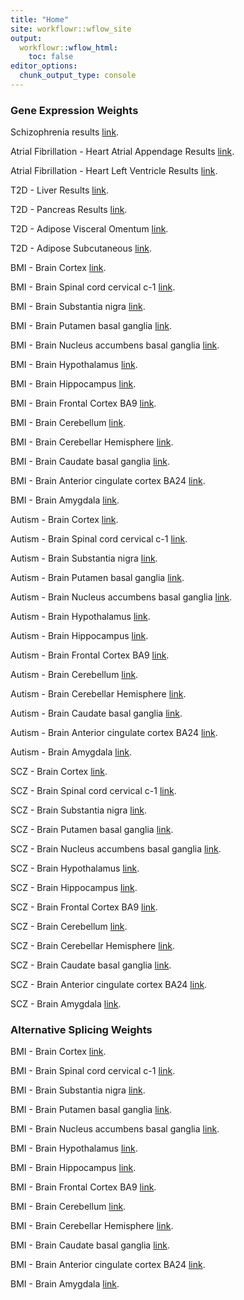 ```yaml
---
title: "Home"
site: workflowr::wflow_site
output:
  workflowr::wflow_html:
    toc: false
editor_options:
  chunk_output_type: console
---
```


### Gene Expression Weights

Schizophrenia results [link](SCZ_results.html).

Atrial Fibrillation - Heart Atrial Appendage Results [link](Atrial_Fibrillation_Heart_Atrial_Appendage.html).

Atrial Fibrillation - Heart Left Ventricle Results [link](Atrial_Fibrillation_Heart_Left_Ventricle.html).

T2D - Liver Results
[link](T2D_Liver.html).

T2D - Pancreas Results
[link](T2D_Pancreas.html).

T2D - Adipose Visceral Omentum
[link](T2D_Adipose_Visceral_Omentum.html).

T2D - Adipose Subcutaneous
[link](T2D_Adipose_Subcutaneous.html).

BMI - Brain Cortex
[link](BMI_Brain_Cortex.html).

BMI - Brain Spinal cord cervical c-1
[link](BMI_Brain_Spinal_cord_cervical_c-1.html).

BMI - Brain Substantia nigra
[link](BMI_Brain_Substantia_nigra.html).

BMI - Brain Putamen basal ganglia
[link](BMI_Brain_Putamen_basal_ganglia.html).

BMI - Brain Nucleus accumbens basal ganglia
[link](BMI_Brain_Nucleus_accumbens_basal_ganglia.html).

BMI - Brain Hypothalamus
[link](BMI_Brain_Hypothalamus.html).

BMI - Brain Hippocampus
[link](BMI_Brain_Hippocampus.html).

BMI - Brain Frontal Cortex BA9
[link](BMI_Brain_Frontal_Cortex_BA9.html).

BMI - Brain Cerebellum
[link](BMI_Brain_Cerebellum.html).

BMI - Brain Cerebellar Hemisphere
[link](BMI_Brain_Cerebellar_Hemisphere.html).

BMI - Brain Caudate basal ganglia
[link](BMI_Brain_Caudate_basal_ganglia.html).

BMI - Brain Anterior cingulate cortex BA24
[link](BMI_Brain_Anterior_cingulate_cortex_BA24.html).

BMI - Brain Amygdala
[link](BMI_Brain_Amygdala.html).

Autism - Brain Cortex
[link](Autism_Brain_Cortex.html).

Autism - Brain Spinal cord cervical c-1
[link](Autism_Brain_Spinal_cord_cervical_c-1.html).

Autism - Brain Substantia nigra
[link](Autism_Brain_Substantia_nigra.html).

Autism - Brain Putamen basal ganglia
[link](Autism_Brain_Putamen_basal_ganglia.html).

Autism - Brain Nucleus accumbens basal ganglia
[link](Autism_Brain_Nucleus_accumbens_basal_ganglia.html).

Autism - Brain Hypothalamus
[link](Autism_Brain_Hypothalamus.html).

Autism - Brain Hippocampus
[link](Autism_Brain_Hippocampus.html).

Autism - Brain Frontal Cortex BA9
[link](Autism_Brain_Frontal_Cortex_BA9.html).

Autism - Brain Cerebellum
[link](Autism_Brain_Cerebellum.html).

Autism - Brain Cerebellar Hemisphere
[link](Autism_Brain_Cerebellar_Hemisphere.html).

Autism - Brain Caudate basal ganglia
[link](Autism_Brain_Caudate_basal_ganglia.html).

Autism - Brain Anterior cingulate cortex BA24
[link](Autism_Brain_Anterior_cingulate_cortex_BA24.html).

Autism - Brain Amygdala
[link](Autism_Brain_Amygdala.html).

SCZ - Brain Cortex
[link](SCZ_Brain_Cortex.html).

SCZ - Brain Spinal cord cervical c-1
[link](SCZ_Brain_Spinal_cord_cervical_c-1.html).

SCZ - Brain Substantia nigra
[link](SCZ_Brain_Substantia_nigra.html).

SCZ - Brain Putamen basal ganglia
[link](SCZ_Brain_Putamen_basal_ganglia.html).

SCZ - Brain Nucleus accumbens basal ganglia
[link](SCZ_Brain_Nucleus_accumbens_basal_ganglia.html).

SCZ - Brain Hypothalamus
[link](SCZ_Brain_Hypothalamus.html).

SCZ - Brain Hippocampus
[link](SCZ_Brain_Hippocampus.html).

SCZ - Brain Frontal Cortex BA9
[link](SCZ_Brain_Frontal_Cortex_BA9.html).

SCZ - Brain Cerebellum
[link](SCZ_Brain_Cerebellum.html).

SCZ - Brain Cerebellar Hemisphere
[link](SCZ_Brain_Cerebellar_Hemisphere.html).

SCZ - Brain Caudate basal ganglia
[link](SCZ_Brain_Caudate_basal_ganglia.html).

SCZ - Brain Anterior cingulate cortex BA24
[link](SCZ_Brain_Anterior_cingulate_cortex_BA24.html).

SCZ - Brain Amygdala
[link](SCZ_Brain_Amygdala.html).

### Alternative Splicing Weights

BMI - Brain Cortex
[link](BMI_Brain_Cortex_S.html).

BMI - Brain Spinal cord cervical c-1
[link](BMI_Brain_Spinal_cord_cervical_c-1_S.html).

BMI - Brain Substantia nigra
[link](BMI_Brain_Substantia_nigra_S.html).

BMI - Brain Putamen basal ganglia
[link](BMI_Brain_Putamen_basal_ganglia_S.html).

BMI - Brain Nucleus accumbens basal ganglia
[link](BMI_Brain_Nucleus_accumbens_basal_ganglia_S.html).

BMI - Brain Hypothalamus
[link](BMI_Brain_Hypothalamus_S.html).

BMI - Brain Hippocampus
[link](BMI_Brain_Hippocampus_S.html).

BMI - Brain Frontal Cortex BA9
[link](BMI_Brain_Frontal_Cortex_BA9_S.html).

BMI - Brain Cerebellum
[link](BMI_Brain_Cerebellum_S.html).

BMI - Brain Cerebellar Hemisphere
[link](BMI_Brain_Cerebellar_Hemisphere_S.html).

BMI - Brain Caudate basal ganglia
[link](BMI_Brain_Caudate_basal_ganglia_S.html).

BMI - Brain Anterior cingulate cortex BA24
[link](BMI_Brain_Anterior_cingulate_cortex_BA24_S.html).

BMI - Brain Amygdala
[link](BMI_Brain_Amygdala_S.html).